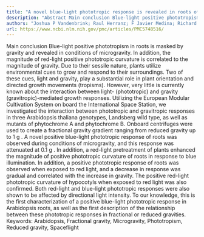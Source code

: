 ```yaml
---
title: "A novel blue-light phototropic response is revealed in roots ofArabidopsis thalianain microgravity"
description: "Abstract Main conclusion Blue-light positive phototropism in roots is masked by gravity and revealed in conditions of microgravity. In addition, the magnitude of red-light positive phototropic curvatu..."
authors: "Joshua P Vandenbrink; Raul Herranz; F Javier Medina; Richard E Edelmann; John Z Kiss"
url: https://www.ncbi.nlm.nih.gov/pmc/articles/PMC5748516/
---
```


Main conclusion Blue-light positive phototropism in roots is masked by gravity and revealed in conditions of microgravity. In addition, the magnitude of red-light positive phototropic curvature is correlated to the magnitude of gravity. Due to their sessile nature, plants utilize environmental cues to grow and respond to their surroundings. Two of these cues, light and gravity, play a substantial role in plant orientation and directed growth movements (tropisms). However, very little is currently known about the interaction between light- (phototropic) and gravity (gravitropic)-mediated growth responses. Utilizing the European Modular Cultivation System on board the International Space Station, we investigated the interaction between phototropic and gravitropic responses in three Arabidopsis thaliana genotypes, Landsberg wild type, as well as mutants of phytochrome A and phytochrome B. Onboard centrifuges were used to create a fractional gravity gradient ranging from reduced gravity up to 1 g . A novel positive blue-light phototropic response of roots was observed during conditions of microgravity, and this response was attenuated at 0.1 g . In addition, a red-light pretreatment of plants enhanced the magnitude of positive phototropic curvature of roots in response to blue illumination. In addition, a positive phototropic response of roots was observed when exposed to red light, and a decrease in response was gradual and correlated with the increase in gravity. The positive red-light phototropic curvature of hypocotyls when exposed to red light was also confirmed. Both red-light and blue-light phototropic responses were also shown to be affected by directional light intensity. To our knowledge, this is the first characterization of a positive blue-light phototropic response in Arabidopsis roots, as well as the first description of the relationship between these phototropic responses in fractional or reduced gravities. Keywords: Arabidopsis, Fractional gravity, Microgravity, Phototropism, Reduced gravity, Spaceflight

